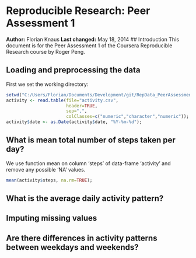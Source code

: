 # Reproducible Research: Peer Assessment 1
**Author:** Florian Knaus
**Last changed:** May 18, 2014
## Introduction
This document is for the Peer Assessment 1 of the Coursera Reproducible Research course by Roger Peng.


## Loading and preprocessing the data
First we set the working directory:
```r
setwd("C:/Users/Florian/Documents/Development/git/RepData_PeerAssessment1");
activity <- read.table(file="activity.csv", 
                       header=TRUE,
                       sep=",",
                       colClasses=c("numeric","character","numeric"));
activity$date <- as.Date(activity$date, "%Y-%m-%d");
```


## What is mean total number of steps taken per day?
We use function mean on column 'steps' of data-frame 'activity' and remove any possible 'NA' values.
```r
mean(activity$steps, na.rm=TRUE);
```


## What is the average daily activity pattern?



## Imputing missing values



## Are there differences in activity patterns between weekdays and weekends?
